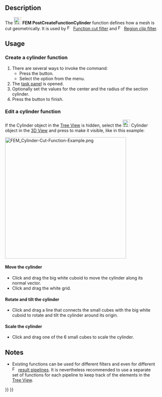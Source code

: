 <languages/>
<translate>

<!--T:17-->
{{Docnav
|[[FEM_PostCreateFunctionSphere|Sphere]]
|[[FEM_PostCreateFunctionBox|Box]]
|[[FEM_Workbench|FEM]]
|IconL=FEM_PostCreateFunctionSphere.svg
|IconR=FEM_PostCreateFunctionBox.svg
|IconC=Workbench_FEM.svg
}}

<!--T:18-->
{{GuiCommand
|Name=FEM PostCreateFunctionCylinder
|MenuLocation=Results → Filter Functions → Cylinder
|Workbenches=[[FEM_Workbench|FEM]]
|Version=0.21
|SeeAlso=[[FEM_tutorial|FEM tutorial]]
}}

==Description== <!--T:19-->

<!--T:20-->
The [[Image:FEM_PostCreateFunctionCylinder.svg|24px]] '''FEM PostCreateFunctionCylinder''' function defines how a mesh is cut geometrically. It is used by [[Image:FEM_PostFilterCutFunction.svg|16px]] [[FEM_PostFilterCutFunction|Function cut filter]] and [[Image:FEM_PostFilterClipRegion.svg|16px]] [[FEM_PostFilterClipRegion|Region clip filter]].

==Usage== <!--T:21-->

===Create a cylinder function=== <!--T:22-->

<!--T:23-->
# There are several ways to invoke the command:
#* Press the {{Button|[[Image:FEM_PostCreateFunctionCylinder.svg|16px]] [[FEM_PostCreateFunctionCylinder|Cylinder]]}} button.
#* Select the {{MenuCommand|Results → Filter Functions → [[Image:FEM_PostCreateFunctionCylinder.svg|16px]] Cylinder}} option from the menu.
# The [[Task_Panel|task panel]] is opened.
# Optionally set the values for the center and the radius of the section cylinder.
# Press the {{Button|OK}} button to finish.

===Edit a cylinder function=== <!--T:24-->

<!--T:25-->
If the Cylinder object in the [[Tree_View|Tree View]] is hidden, select the [[Image:FEM_PostCreateFunctionCylinder.svg|24px]] Cylinder object in the [[3D_View|3D View]] and press {{KEY|Space}} to make it visible, like in this example:

</translate>
[[File:FEM_Cylinder-Cut-Function-Example.png|400px]]
<translate>

====Move the cylinder==== <!--T:26-->

<!--T:27-->
* Click and drag the big white cuboid to move the cylinder along its normal vector.
* Click and drag the white grid.

====Rotate and tilt the cylinder==== <!--T:28-->

<!--T:29-->
* Click and drag a line that connects the small cubes with the big white cuboid to rotate and tilt the cylinder around its origin.

====Scale the cylinder==== <!--T:30-->

<!--T:31-->
* Click and drag one of the 6 small cubes to scale the cylinder.

==Notes== <!--T:32-->

<!--T:33-->
* Existing functions can be used for different filters and even for different [[Image:FEM_PostPipelineFromResult.svg|16px]] [[FEM_PostPipelineFromResult|result pipelines]]. It is nevertheless recommended to use a separate set of functions for each pipeline to keep track of the elements in the [[Tree_View|Tree View]].


<!--T:16-->
{{Docnav
|[[FEM_PostCreateFunctionSphere|Sphere]]
|[[FEM_PostCreateFunctionBox|Box]]
|[[FEM_Workbench|FEM]]
|IconL=FEM_PostCreateFunctionSphere.svg
|IconR=FEM_PostCreateFunctionBox.svg
|IconC=Workbench_FEM.svg
}}

</translate>
{{FEM_Tools_navi{{#translation:}}}}
{{Userdocnavi{{#translation:}}}}